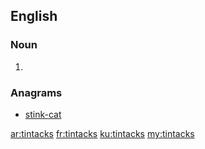 ==English==

===Noun===
{{head|en|plural}}

# {{plural of|tintack|lang=en}}

===Anagrams===
* [[stink-cat#English|stink-cat]]

[[ar:tintacks]]
[[fr:tintacks]]
[[ku:tintacks]]
[[my:tintacks]]
